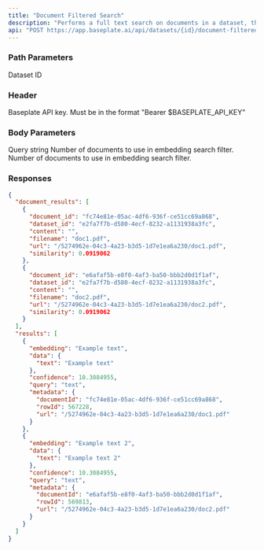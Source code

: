 ```yaml
---
title: "Document Filtered Search"
description: "Performs a full text search on documents in a dataset, then uses those documents to perform an embedding search on the dataset. This is the same as calling /search-documents followed by /search, and using the documents from the first call as a metadata filter."
api: "POST https://app.baseplate.ai/api/datasets/{id}/document-filtered-search"
---
```


### Path Parameters

<ParamField path="id" type="string" required>
  Dataset ID
</ParamField>

### Header

<ParamField path="Authorization" type="string">
  Baseplate API key. Must be in the format "Bearer $BASEPLATE_API_KEY"
</ParamField>

### Body Parameters

<ParamField body="query" type="string">
  Query string
</ParamField>

<ParamField body="top_k_documents" type="number" default="3">
  Number of documents to use in embedding search filter.
</ParamField>

<ParamField body="top_k_rows" type="number">
  Number of documents to use in embedding search filter.
</ParamField>

### Responses

<Tab title="🟢 200: OK" >

```json
{
  "document_results": [
    {
      "document_id": "fc74e81e-05ac-4df6-936f-ce51cc69a868",
      "dataset_id": "e2fa7f7b-d580-4ecf-8232-a1131938a3fc",
      "content": "",
      "filename": "doc1.pdf",
      "url": "/5274962e-04c3-4a23-b3d5-1d7e1ea6a230/doc1.pdf",
      "similarity": 0.0919062
    },
    {
      "document_id": "e6afaf5b-e8f0-4af3-ba50-bbb2d0d1f1af",
      "dataset_id": "e2fa7f7b-d580-4ecf-8232-a1131938a3fc",
      "content": "",
      "filename": "doc2.pdf",
      "url": "/5274962e-04c3-4a23-b3d5-1d7e1ea6a230/doc2.pdf",
      "similarity": 0.0919062
    }
  ],
  "results": [
    {
      "embedding": "Example text",
      "data": {
        "text": "Example text"
      },
      "confidence": 10.3084955,
      "query": "text",
      "metadata": {
        "documentId": "fc74e81e-05ac-4df6-936f-ce51cc69a868",
        "rowId": 567228,
        "url": "/5274962e-04c3-4a23-b3d5-1d7e1ea6a230/doc1.pdf"
      }
    },
    {
      "embedding": "Example text 2",
      "data": {
        "text": "Example text 2"
      },
      "confidence": 10.3084955,
      "query": "text",
      "metadata": {
        "documentId": "e6afaf5b-e8f0-4af3-ba50-bbb2d0d1f1af",
        "rowId": 569813,
        "url": "/5274962e-04c3-4a23-b3d5-1d7e1ea6a230/doc2.pdf"
      }
    }
  ]
}
```

</Tab>
